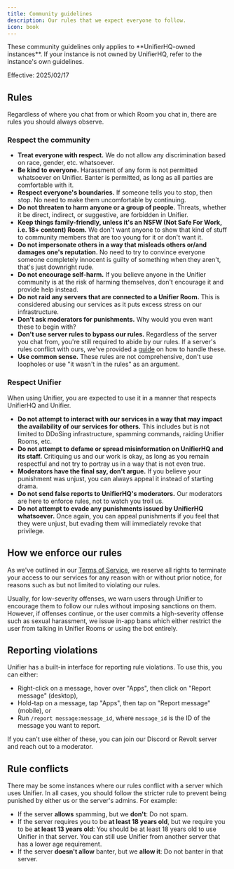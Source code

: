 ```yaml
---
title: Community guidelines
description: Our rules that we expect everyone to follow.
icon: book
---
```


<Warning>
These community guidelines only applies to **UnifierHQ-owned instances**. If your instance is not owned by UnifierHQ, refer to the instance's own guidelines.
</Warning>

Effective: 2025/02/17

## Rules

Regardless of where you chat from or which Room you chat in, there are rules you should always observe.

### Respect the community

* **Treat everyone with respect.** We do not allow any discrimination based on race, gender, etc. whatsoever.
* **Be kind to everyone.** Harassment of any form is not permitted whatsoever on Unifier. Banter is permitted, as long as all parties are comfortable with it.
* **Respect everyone's boundaries.** If someone tells you to stop, then stop. No need to make them uncomfortable by continuing.
* **Do not threaten to harm anyone or a group of people.** Threats, whether it be direct, indirect, or suggestive, are forbidden in Unifier.
* **Keep things family-friendly, unless it's an NSFW (Not Safe For Work, i.e. 18+ content) Room.** We don't want anyone to show that kind of stuff to community members that are too young for it or don't want it.
* **Do not impersonate others in a way that misleads others or/and damages one's reputation.** No need to try to convince everyone someone completely innocent is guilty of something when they aren't, that's just downright rude.
* **Do not encourage self-harm.** If you believe anyone in the Unifier community is at the risk of harming themselves, don't encourage it and provide help instead.
* **Do not raid any servers that are connected to a Unifier Room.** This is considered abusing our services as it puts excess stress on our infrastructure.
* **Don't ask moderators for punishments.** Why would you even want these to begin with?
* **Don't use server rules to bypass our rules.** Regardless of the server you chat from, you're still required to abide by our rules. If a server's rules conflict with ours, we've provided a [guide](guidelines.md#how-to-handle-rule-conflicts-between-unifier-and-a-server) on how to handle these.
* **Use common sense.** These rules are not comprehensive, don't use loopholes or use "it wasn't in the rules" as an argument.

### Respect Unifier

When using Unifier, you are expected to use it in a manner that respects UnifierHQ and Unifier.

* **Do not attempt to interact with our services in a way that may impact the availability of our services for others.** This includes but is not limited to DDoSing infrastructure, spamming commands, raiding Unifier Rooms, etc.
* **Do not attempt to defame or spread misinformation on UnifierHQ and its staff.** Critiquing us and our work is okay, as long as you remain respectful and not try to portray us in a way that is not even true.
* **Moderators have the final say, don't argue.** If you believe your punishment was unjust, you can always appeal it instead of starting drama.
* **Do not send false reports to UnifierHQ's moderators.** Our moderators are here to enforce rules, not to watch you troll us.
* **Do not attempt to evade any punishments issued by UnifierHQ whatsoever.** Once again, you can appeal punishments if you feel that they were unjust, but evading them will immediately revoke that privilege.

## How we enforce our rules

As we've outlined in our [Terms of Service](terms.md#id-5.-termination), we reserve all rights to terminate your access to our services for any reason with or without prior notice, for reasons such as but not limited to violating our rules.

Usually, for low-severity offenses, we warn users through Unifier to encourage them to follow our rules without imposing sanctions on them. However, if offenses continue, or the user commits a high-severity offense such as sexual harassment, we issue in-app bans which either restrict the user from talking in Unifier Rooms or using the bot entirely.

## Reporting violations

Unifier has a built-in interface for reporting rule violations. To use this, you can either:

* Right-click on a message, hover over "Apps", then click on "Report message" (desktop),
* Hold-tap on a message, tap "Apps", then tap on "Report message" (mobile), or
* Run `/report message:message_id`, where `message_id` is the ID of the message you want to report.

If you can't use either of these, you can join our Discord or Revolt server and reach out to a moderator.

## Rule conflicts

There may be some instances where our rules conflict with a server which uses Unifier. In all cases, you should follow the stricter rule to prevent being punished by either us or the server's admins. For example:

* If the server **allows** spamming, but we **don't**: Do not spam.
* If the server requires you to be **at least 18 years old**, but we require you to be **at least 13 years old**: You should be at least 18 years old to use Unifier in that server. You can still use Unifier from another server that has a lower age requirement.
* If the server **doesn't allow** banter, but we **allow it**: Do not banter in that server.
